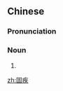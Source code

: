 ==Chinese==
{{zh-forms}}

===Pronunciation===
{{zh-pron
|m=gùjí
|cat=n
}}

===Noun===
{{zh-noun}}

# {{alternative form of|痼疾|lang=zh}}

[[zh:固疾]]